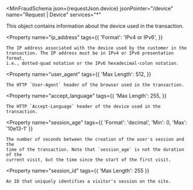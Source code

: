 
<MinFraudSchema
  json={requestJson.device}
  jsonPointer="/device"
  name="Request | Device"
  services="*"
>
  This object contains information about the device used in the transaction.

  <Property
    name="ip_address"
    tags={{
      'Format': 'IPv4 or IPv6',
    }}
  >
    The IP address associated with the device used by the customer in the
    transaction. The IP address must be in IPv4 or IPv6 presentation format,
    i.e., dotted-quad notation or the IPv6 hexadecimal-colon notation.
  </Property>

  <Property
    name="user_agent"
    tags={{
      'Max Length': 512,
    }}
  >
    The HTTP `User-Agent` header of the browser used in the transaction.
  </Property>

  <Property
    name="accept_language"
    tags={{
      'Max Length': 255,
    }}
  >
    The HTTP `Accept-Language` header of the device used in the transaction.
  </Property>

  <Property
    name="session_age"
    tags={{
      'Format': 'decimal',
      'Min': 0,
      'Max': '10e13-1'
    }}
  >
    The number of seconds between the creation of the user's session and the
    time of the transaction. Note that `session_age` is not the duration of the
    current visit, but the time since the start of the first visit.
  </Property>

  <Property
    name="session_id"
    tags={{
      'Max Length': 255
    }}
  >
    An ID that uniquely identifies a visitor's session on the site.
  </Property>
</MinFraudSchema>
